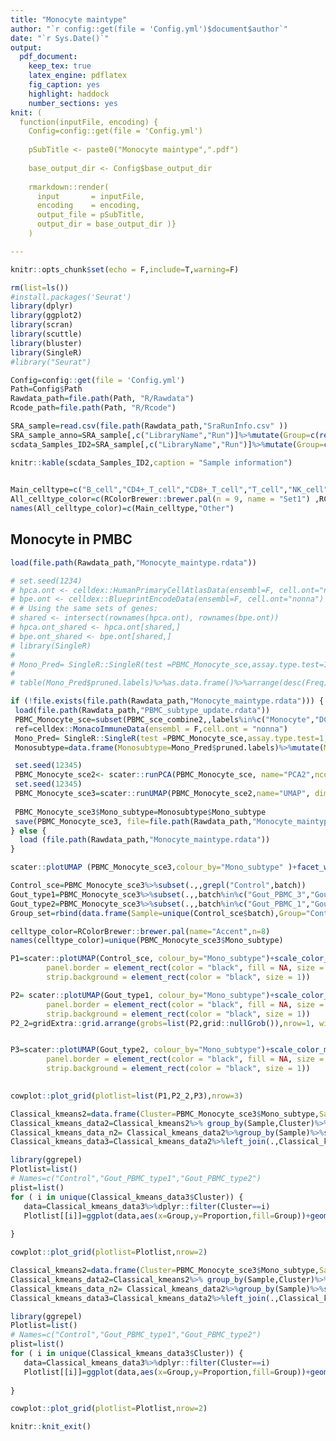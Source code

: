 ```yaml
---
title: "Monocyte maintype"
author: "`r config::get(file = 'Config.yml')$document$author`"
date: "`r Sys.Date()`"
output:
  pdf_document:
    keep_tex: true
    latex_engine: pdflatex
    fig_caption: yes
    highlight: haddock
    number_sections: yes
knit: (
  function(inputFile, encoding) {
    Config=config::get(file = 'Config.yml') 
    
    pSubTitle <- paste0("Monocyte maintype",".pdf")
    
    base_output_dir <- Config$base_output_dir
 
    rmarkdown::render( 
      input       = inputFile, 
      encoding    = encoding, 
      output_file = pSubTitle,
      output_dir = base_output_dir )}
    )

---
```

```r
knitr::opts_chunk$set(echo = F,include=T,warning=F)
```

```r
rm(list=ls())
#install.packages('Seurat')
library(dplyr)
library(ggplot2)
library(scran)
library(scuttle)
library(bluster)
library(SingleR)
#library("Seurat")

```

```r
Config=config::get(file = 'Config.yml')
Path=Config$Path
Rawdata_path=file.path(Path, "R/Rawdata")
Rcode_path=file.path(Path, "R/Rcode")
```


```r
SRA_sample=read.csv(file.path(Rawdata_path,"SraRunInfo.csv" ))
SRA_sample_anno=SRA_sample[,c("LibraryName","Run")]%>%mutate(Group=c(rep("Gout_SYN",3),rep("Gout_PBMC",7),rep("Control_PBMC",5)))%>%setNames(c("Sample_ID","SRR_number","Group"))
scdata_Samples_ID2=SRA_sample[,c("LibraryName","Run")]%>%mutate(Group=c(rep("Gout_SYN",3),rep("Gout_PBMC",7),rep("Control_PBMC",5)))%>%setNames(c("Sample_ID","SRR_number","Group"))%>%mutate(Sample_ID2=c(paste0("Gout_SYN_",c(1:3)),paste0("Gout_PBMC_",c(1:7)),paste0("Control_PBMC_",c(1:5)) ))
```


```r
knitr::kable(scdata_Samples_ID2,caption = "Sample information")
 
```

```r
Main_celltype=c("B_cell","CD4+_T_cell","CD8+_T_cell","T_cell","NK_cell","Monocyte","Neutrophils","Macrophage","DC" ,"Platelets")
All_celltype_color=c(RColorBrewer::brewer.pal(n = 9, name = "Set1") ,RColorBrewer::brewer.pal(n = 2, name = "Set2"))
names(All_celltype_color)=c(Main_celltype,"Other") 
```

## Monocyte in PMBC
```r

load(file.path(Rawdata_path,"Monocyte_maintype.rdata"))

```

```r
# set.seed(1234)
# hpca.ont <- celldex::HumanPrimaryCellAtlasData(ensembl=F, cell.ont="nonna")
# bpe.ont <- celldex::BlueprintEncodeData(ensembl=F, cell.ont="nonna")
# # Using the same sets of genes:
# shared <- intersect(rownames(hpca.ont), rownames(bpe.ont))
# hpca.ont_shared <- hpca.ont[shared,]
# bpe.ont_shared <- bpe.ont[shared,]
# library(SingleR)
# 
# Mono_Pred= SingleR::SingleR(test =PBMC_Monocyte_sce,assay.type.test=1,  ref = list(BPE=bpe.ont_shared , HPCA=hpca.ont_shared ), labels = list(bpe.ont_shared$label.fine, hpca.ont_shared$label.fine))
# 
# table(Mono_Pred$pruned.labels)%>%as.data.frame()%>%arrange(desc(Freq))
```


```r
if (!file.exists(file.path(Rawdata_path,"Monocyte_maintype.rdata"))) {
 load(file.path(Rawdata_path,"PBMC_subtype_update.rdata"))
 PBMC_Monocyte_sce=subset(PBMC_sce_combine2,,labels%in%c("Monocyte","DC","Macrophage"))
 ref=celldex::MonacoImmuneData(ensembl = F,cell.ont = "nonna")
 Mono_Pred= SingleR::SingleR(test =PBMC_Monocyte_sce,assay.type.test=1,  ref = ref, labels =ref$label.fine,quantile = 0.7 )
 Monosubtype=data.frame(Monosubtype=Mono_Pred$pruned.labels)%>%mutate(Mono_subtype=ifelse(grepl("monocytes|dendritic",Monosubtype) , Monosubtype,"Other_monocyte"))

 set.seed(12345)
 PBMC_Monocyte_sce2<- scater::runPCA(PBMC_Monocyte_sce, name="PCA2",ncomponents=10)
 set.seed(12345)
 PBMC_Monocyte_sce3=scater::runUMAP(PBMC_Monocyte_sce2,name="UMAP", dimred="PCA2",  n_neighbors = 10)
 
 PBMC_Monocyte_sce3$Mono_subtype=Monosubtype$Mono_subtype
 save(PBMC_Monocyte_sce3, file=file.path(Rawdata_path,"Monocyte_maintype.rdata"))
} else {
  load (file.path(Rawdata_path,"Monocyte_maintype.rdata"))
}
```


```r
scater::plotUMAP (PBMC_Monocyte_sce3,colour_by="Mono_subtype" )+facet_wrap(PBMC_Monocyte_sce3$batch)
```


```r
Control_sce=PBMC_Monocyte_sce3%>%subset(.,,grepl("Control",batch))
Gout_type1=PBMC_Monocyte_sce3%>%subset(.,,batch%in%c("Gout_PBMC_3","Gout_PBMC_7"))
Gout_type2=PBMC_Monocyte_sce3%>%subset(.,,batch%in%c("Gout_PBMC_1","Gout_PBMC_2","Gout_PBMC_4","Gout_PBMC_5","Gout_PBMC_6"))
Group_set=rbind(data.frame(Sample=unique(Control_sce$batch),Group="Control" ),data.frame(Sample=unique(Gout_type1$batch),Group="Gout_type1" ),data.frame(Sample=unique(Gout_type2$batch),Group="Gout_type2" ))
```


```r
celltype_color=RColorBrewer::brewer.pal(name="Accent",n=8)
names(celltype_color)=unique(PBMC_Monocyte_sce3$Mono_subtype)
```


```r

P1=scater::plotUMAP(Control_sce, colour_by="Mono_subtype")+scale_color_manual(values =celltype_color )+facet_wrap(colData(Control_sce)$batch,nrow=1)+theme(panel.spacing = unit(.05, "lines"),
        panel.border = element_rect(color = "black", fill = NA, size = 1), 
        strip.background = element_rect(color = "black", size = 1))

P2= scater::plotUMAP(Gout_type1, colour_by="Mono_subtype")+scale_color_manual(values =celltype_color )+facet_wrap(colData(Gout_type1)$batch,nrow=1)+theme(panel.spacing = unit(.05, "lines"),
        panel.border = element_rect(color = "black", fill = NA, size = 1), 
        strip.background = element_rect(color = "black", size = 1))
P2_2=gridExtra::grid.arrange(grobs=list(P2,grid::nullGrob()),nrow=1, widths = 3:1)


P3=scater::plotUMAP(Gout_type2, colour_by="Mono_subtype")+scale_color_manual(values =celltype_color )+facet_wrap(colData(Gout_type2)$batch,nrow=1)+theme(panel.spacing = unit(.05, "lines"),
        panel.border = element_rect(color = "black", fill = NA, size = 1), 
        strip.background = element_rect(color = "black", size = 1))
  
```


 
```r
cowplot::plot_grid(plotlist=list(P1,P2_2,P3),nrow=3)
```


```r
Classical_kmeans2=data.frame(Cluster=PBMC_Monocyte_sce3$Mono_subtype,Sample=PBMC_Monocyte_sce3$batch) 
Classical_kmeans_data2=Classical_kmeans2%>% group_by(Sample,Cluster)%>%summarise(n=n())
Classical_kmeans_data_n2= Classical_kmeans_data2%>%group_by(Sample)%>%summarise(total=sum(n))
Classical_kmeans_data3=Classical_kmeans_data2%>%left_join(.,Classical_kmeans_data_n2)%>%mutate(Per=scales::percent( n/total),Proportion=n/total)%>%left_join(.,Group_set)
```


```r
library(ggrepel)
Plotlist=list()
# Names=c("Control","Gout_PBMC_type1","Gout_PBMC_type2")
plist=list()
for ( i in unique(Classical_kmeans_data3$Cluster)) {
   data=Classical_kmeans_data3%>%dplyr::filter(Cluster==i)
   Plotlist[[i]]=ggplot(data,aes(x=Group,y=Proportion,fill=Group))+geom_boxplot()+geom_point()+ggtitle(i)
   
}
```

```r
cowplot::plot_grid(plotlist=Plotlist,nrow=2)

```

```r
Classical_kmeans2=data.frame(Cluster=PBMC_Monocyte_sce3$Mono_subtype,Sample=PBMC_Monocyte_sce3$batch) 
Classical_kmeans_data2=Classical_kmeans2%>% group_by(Sample,Cluster)%>%summarise(n=n())
Classical_kmeans_data_n2= Classical_kmeans_data2%>%group_by(Sample)%>%summarise(total=sum(n))
Classical_kmeans_data3=Classical_kmeans_data2%>%left_join(.,Classical_kmeans_data_n2)%>%mutate(Per=scales::percent( n/total),Proportion=n/total)%>%left_join(.,Group_set)%>%mutate(Group=ifelse(Group=="Control","Control"  ,"Gout"))
```


```r
library(ggrepel)
Plotlist=list()
# Names=c("Control","Gout_PBMC_type1","Gout_PBMC_type2")
plist=list()
for ( i in unique(Classical_kmeans_data3$Cluster)) {
   data=Classical_kmeans_data3%>%dplyr::filter(Cluster==i)
   Plotlist[[i]]=ggplot(data,aes(x=Group,y=Proportion,fill=Group))+geom_boxplot()+geom_point()+ggtitle(i)+ggpubr::stat_compare_means()
   
}
```

```r
cowplot::plot_grid(plotlist=Plotlist,nrow=2)

```



```r
knitr::knit_exit()
```

 

